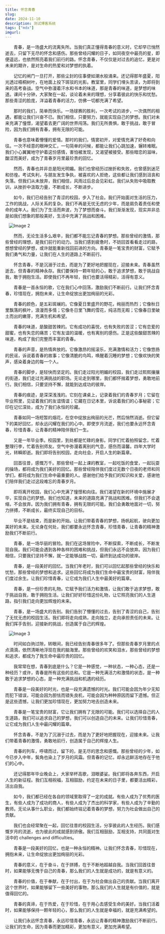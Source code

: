 ```yaml
---
title: 怀念青春
slug: 
date: 2024-11-10
description: 测试博客系统
tags: ["mdx"]
imgurl: 
---
```


&nbsp;&nbsp;&nbsp;&nbsp;&nbsp;&nbsp;&nbsp;青春，是一场盛大的流离失所。当我们真正懂得青春的意义时，它却早已悄然逝去，只留下无尽的怀念和感伤。那些曾经闪耀的日子，如同夜空中最亮的星，即便遥远，也依然照亮着我们前行的路。怀念青春，不仅仅是对过去的追忆，更是对未来的期许，是对生命的热爱和对梦想的执着。






&nbsp;&nbsp;&nbsp;&nbsp;&nbsp;&nbsp;&nbsp;记忆的闸门一旦打开，那些尘封的往事便如潮水般涌来。还记得那年盛夏，阳光透过梧桐树叶，在地面上投下斑驳的光影。教室里，同学们埋头苦读，为即将到来的高考奋战。空气中弥漫着汗水和书本的味道，那是青春的味道，是梦想的味道。课间十分钟，大家聚在一起，谈论着未来的理想，分享着彼此的快乐和忧愁。那些青涩的脸庞，洋溢着青春的活力，仿佛一切都充满了希望。



&nbsp;&nbsp;&nbsp;&nbsp;&nbsp;&nbsp;&nbsp;那时的我们，简单而快乐。一场球赛的胜利，一次考试的进步，一次偶然的相遇，都能让我们兴奋不已。我们相信，只要努力，就能实现自己的梦想。我们对未来充满了憧憬，渴望着去更广阔的世界闯荡。我们无所畏惧，敢于挑战，敢于冒险，因为我们拥有青春，拥有无限的可能。



&nbsp;&nbsp;&nbsp;&nbsp;&nbsp;&nbsp;&nbsp;青春也意味着懵懂的爱情。那时的我们，情窦初开，对爱情充满了好奇和向往。一次不经意的眼神交汇，一句简单的问候，都能让我们心跳加速，辗转难眠。我们小心翼翼地守护着这份感情，害怕被发现，又渴望被接受。那些暗恋的滋味，酸涩而美好，成为了青春岁月里最珍贵的回忆。



&nbsp;&nbsp;&nbsp;&nbsp;&nbsp;&nbsp;&nbsp;然而，青春也并非总是阳光明媚。我们也曾经历过挫折和失败，也曾感到迷茫和彷徨。考试失利，与朋友发生争执，被喜欢的人拒绝，这些都让我们感到沮丧和失落。但我们从未放弃，我们相信，风雨过后总会见彩虹。我们从失败中吸取教训，从挫折中汲取力量，不断成长，不断进步。



&nbsp;&nbsp;&nbsp;&nbsp;&nbsp;&nbsp;&nbsp;如今，我们已经告别了青涩的校园，步入了社会。我们开始面对生活的压力，工作的挑战，人际关系的复杂。我们不再是无忧无虑的少年，而是肩负着责任和使命的成年人。我们为了生活而奔波，为了梦想而奋斗。我们渐渐发现，现实并非总是如我们想象的那般美好，生活中充满了挑战和困难。



&nbsp;&nbsp;&nbsp;![Image 2](https://image.pollinations.ai/prompt/nostalgic%20young%20adults%20reminiscing%20student%20days%20under%20tree%20park%20soft%20golden%20light)



&nbsp;&nbsp;&nbsp;&nbsp;&nbsp;&nbsp;&nbsp;然而，无论生活多么艰辛，我们都不能忘记青春的梦想。那些曾经的激情，那些曾经的理想，是我们前行的动力。当我们感到疲惫时，不妨回首看看走过的路，想想曾经的梦想，或许就能重新找回前进的方向。青春是一笔宝贵的财富，它赋予我们勇气和力量，让我们在人生的道路上不断前行。



&nbsp;&nbsp;&nbsp;&nbsp;&nbsp;&nbsp;&nbsp;怀念青春，不是沉溺于过去，而是为了更好地把握现在，迎接未来。青春虽然逝去，但青春的精神永存。我们要保持一颗年轻的心，敢于追求梦想，敢于挑战自我，敢于拥抱生活。即使我们不再年轻，我们也要活得精彩，活得有意义。



&nbsp;&nbsp;&nbsp;&nbsp;&nbsp;&nbsp;&nbsp;青春是一首永恒的歌，它在我们心中回荡，激励我们不断前行。让我们怀念青春，珍惜现在，拥抱未来，让生命绽放出更加绚丽的光彩。



&nbsp;&nbsp;&nbsp;&nbsp;&nbsp;&nbsp;&nbsp;青春的颜色，是五彩斑斓的。它像夏日里盛开的野花，绚丽而热烈；它像秋日里飘落的枫叶，浪漫而多情；它像冬日里飞舞的雪花，纯洁而无暇；它像春日里破土而出的嫩芽，充满生机和希望。



&nbsp;&nbsp;&nbsp;&nbsp;&nbsp;&nbsp;&nbsp;青春的味道，是酸甜苦辣的。它有成功的喜悦，也有失败的苦涩；它有恋爱的甜蜜，也有失恋的痛苦；它有友谊的温暖，也有离别的感伤。正是这些酸甜苦辣的味道，构成了我们完整而丰富的青春。






&nbsp;&nbsp;&nbsp;&nbsp;&nbsp;&nbsp;&nbsp;青春的声音，是热情奔放的。它像激昂的摇滚乐，充满激情和活力；它像悠扬的民谣，诉说着青春的故事；它像清脆的鸟鸣，唤醒着沉睡的梦想；它像欢快的笑声，感染着身边的每一个人。



&nbsp;&nbsp;&nbsp;&nbsp;&nbsp;&nbsp;&nbsp;青春的脚步，是轻快而坚定的。我们走过阳光明媚的校园，我们走过熙熙攘攘的街道，我们走过充满挑战的职场。无论走到哪里，我们都怀揣着梦想，勇敢地前行。我们相信，只要坚持不懈，就能到达成功的彼岸。



&nbsp;&nbsp;&nbsp;&nbsp;&nbsp;&nbsp;&nbsp;青春的痕迹，是深深浅浅的。它刻在课桌上，记录着我们的青春岁月；它留在毕业照里，见证着我们的友谊情谊；它藏在日记本里，诉说着我们的心事秘密；它印在记忆深处，成为了我们永恒的珍藏。



&nbsp;&nbsp;&nbsp;&nbsp;&nbsp;&nbsp;&nbsp;青春如同一场短暂的烟花，在空中绽放出绚丽的光芒，然后悄然消逝。但它留下的美好回忆，却永远闪耀在我们的心中。即使岁月流逝，我们也要永远怀念青春，珍惜青春，让青春的精神陪伴我们一生。



&nbsp;&nbsp;&nbsp;&nbsp;&nbsp;&nbsp;&nbsp;又是一年毕业季。校园里，到处都是忙碌的身影。同学们忙着拍照留念，忙着整理行李，忙着告别师友。空气中弥漫着离别的气息，感伤而温馨。四年大学时光，转瞬即逝。我们即将告别校园，走向社会，开启人生的新篇章。



&nbsp;&nbsp;&nbsp;&nbsp;&nbsp;&nbsp;&nbsp;回首往昔，感慨万千。那些曾经一起上课的教室，一起吃饭的食堂，一起玩耍的操场，都将成为我们美好的回忆。那些曾经陪伴我们度过无数个日夜的老师和同学们，都将成为我们生命中最重要的人。感谢他们给予我们的知识和关爱，感谢他们陪伴我们走过这段难忘的青春岁月。



&nbsp;&nbsp;&nbsp;&nbsp;&nbsp;&nbsp;&nbsp;即将离开校园，我们心中充满了憧憬和向往。我们渴望在新的环境中施展才华，实现自己的梦想。我们也知道，未来的道路充满了挑战和困难。但我们不会退缩，不会放弃。因为我们拥有青春，拥有无限的可能。我们会勇敢地面对一切，努力拼搏，不断成长，最终实现自己的目标。



&nbsp;&nbsp;&nbsp;&nbsp;&nbsp;&nbsp;&nbsp;毕业不是结束，而是新的开始。让我们带着青春的梦想，扬帆起航，驶向更加美好的未来。无论身在何处，我们都要永远怀念青春，珍惜青春，让青春的精神激励我们不断前行。



&nbsp;&nbsp;&nbsp;&nbsp;&nbsp;&nbsp;&nbsp;青春，是一场华丽的冒险。我们在这场冒险中，不断探索，不断成长，不断发现自我。我们可能会遇到各种各样的困难和挑战，但我们永远不会放弃。因为我们相信，只要我们坚持不懈，就一定能够战胜一切，最终到达成功的彼岸。



&nbsp;&nbsp;&nbsp;&nbsp;&nbsp;&nbsp;&nbsp;青春，是一段美好的回忆。当我们年老时，我们可以回忆起那些曾经的快乐和忧愁，那些曾经的梦想和追求。这些回忆将成为我们生命中最宝贵的财富，陪伴我们度过余生。让我们珍惜青春，让它成为我们人生中最美好的篇章。



&nbsp;&nbsp;&nbsp;&nbsp;&nbsp;&nbsp;&nbsp;青春，是一份珍贵的礼物。它赋予我们活力和激情，让我们敢于追求梦想，敢于挑战自我，敢于拥抱生活。让我们好好珍惜这份礼物，让它照亮我们的人生道路，指引我们走向更加辉煌的未来。



&nbsp;&nbsp;&nbsp;&nbsp;&nbsp;&nbsp;&nbsp;青春，是一场盛大的告别。我们告别了懵懂的过去，告别了青涩的自己，告别了无忧无虑的校园生活。我们即将走向成熟，走向独立，走向承担责任的未来。让我们挥手告别，迎接新的挑战，创造属于自己的辉煌。

&nbsp;&nbsp;&nbsp;![Image 3](https://image.pollinations.ai/prompt/high%20school%20students%20on%20playground%2C%20sunset%2C%20nostalgic%2C%20youthful%20energy)


&nbsp;&nbsp;&nbsp;&nbsp;&nbsp;&nbsp;&nbsp;时间如白驹过隙，转眼间，我已经告别青春很多年了。但那些青春岁月里的点点滴滴，依然清晰地浮现在我的脑海里。那些曾经的欢笑和泪水，那些曾经的梦想和追求，都成为了我生命中最珍贵的回忆。



&nbsp;&nbsp;&nbsp;&nbsp;&nbsp;&nbsp;&nbsp;我常常在想，青春到底是什么？它是一种感觉，一种状态，一种心态，还是一种经历？或许，青春是所有这些的总和。它是一种充满活力和激情的状态，是一种敢于追求梦想的心态，是一种充满挑战和机遇的经历。



&nbsp;&nbsp;&nbsp;&nbsp;&nbsp;&nbsp;&nbsp;青春是一段美好的时光，也是一段充满遗憾的时光。我们可能会因为年少无知而犯下错误，可能会因为胆怯而错失良机，可能会因为种种原因而留下遗憾。但正是这些遗憾，让我们更加珍惜现在，更加努力地去创造未来。



&nbsp;&nbsp;&nbsp;&nbsp;&nbsp;&nbsp;&nbsp;青春是一笔宝贵的财富，它让我们拥有了无限的可能。我们可以选择自己的人生道路，我们可以追求自己的梦想，我们可以创造自己的未来。让我们珍惜青春，让它成为我们人生中最闪耀的篇章。



&nbsp;&nbsp;&nbsp;&nbsp;&nbsp;&nbsp;&nbsp;怀念青春，不是为了沉溺于过去，而是为了更好地把握现在，迎接未来。让我们带着青春的激情，勇敢地前行，创造属于自己的辉煌人生。



&nbsp;&nbsp;&nbsp;&nbsp;&nbsp;&nbsp;&nbsp;青春的列车，呼啸而过，留下的，是无尽的思念和感慨。那些曾经的少年，如今已步入中年，鬓角也染上了岁月的风霜。但青春的记忆，却永远鲜活地存在于他们的心中。



&nbsp;&nbsp;&nbsp;&nbsp;&nbsp;&nbsp;&nbsp;还记得那年毕业晚会上，大家举杯高歌，泪眼婆娑。我们即将各奔东西，开启人生的新征程。我们互相祝福，互相鼓励，约定在未来的日子里，都要活出精彩，活出自我。



&nbsp;&nbsp;&nbsp;&nbsp;&nbsp;&nbsp;&nbsp;如今，我们都已经在各自的领域里取得了一定的成就。有些人成为了优秀的医生，有些人成为了成功的商人，有些人成为了杰出的科学家，有些人成为了辛勤的教师。无论从事什么职业，我们都始终铭记着青春的梦想，努力为社会做出自己的贡献。



&nbsp;&nbsp;&nbsp;&nbsp;&nbsp;&nbsp;&nbsp;我们也会经常聚在一起，回忆往昔的校园生活，分享彼此的人生经历。我们感慨岁月的流逝，也为彼此的成就感到骄傲。我们互相鼓励，互相支持，共同面对生活中的 challenges and difficulties。



&nbsp;&nbsp;&nbsp;&nbsp;&nbsp;&nbsp;&nbsp;青春是一段美好的回忆，也是一种永恒的精神。让我们怀念青春，珍惜现在，拥抱未来，让生命绽放出更加绚丽的光彩。



&nbsp;&nbsp;&nbsp;&nbsp;&nbsp;&nbsp;&nbsp;青春的意义，在于奋斗，在于拼搏，在于不断地超越自我。当我们回首往昔时，如果能够无愧于自己的青春，那么我们的人生就是成功的，就是有意义的。



&nbsp;&nbsp;&nbsp;&nbsp;&nbsp;&nbsp;&nbsp;青春的价值，在于奉献，在于付出，在于为社会做出自己的贡献。当我们离开这个世界时，如果能够留下一些美好的事物，那么我们的人生就是有价值的，就是值得回忆的。



&nbsp;&nbsp;&nbsp;&nbsp;&nbsp;&nbsp;&nbsp;青春的真谛，在于热爱，在于珍惜，在于用心去感受生命的美好。当我们活着时，如果能够保持一颗年轻的心，那么我们的人生就是幸福的，就是充满希望的。



&nbsp;&nbsp;&nbsp;&nbsp;&nbsp;&nbsp;&nbsp;让我们永远怀念青春，永远珍惜青春，永远让青春的精神激励我们不断前行。让我们的生命，因为青春而更加精彩，更加有意义，更加充满希望。
